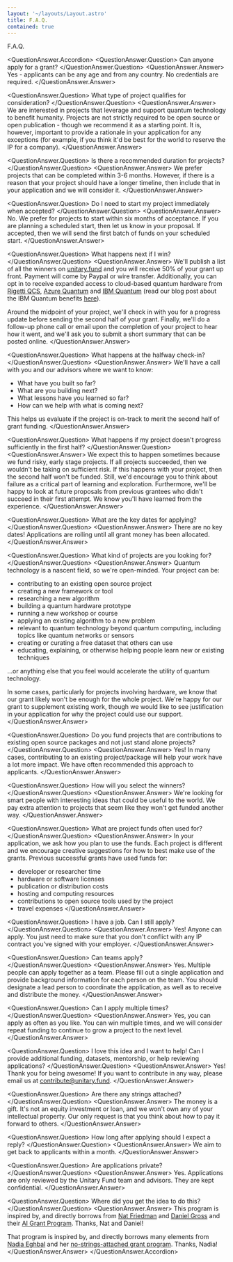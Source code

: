 ```yaml
---
layout: '~/layouts/Layout.astro'
title: F.A.Q.
contained: true
---
```



<PageIntro onlyTitle>
  F.A.Q.
</PageIntro>

<QuestionAnswer.Accordion>
<QuestionAnswer.Question>
  Can anyone apply for a grant?
</QuestionAnswer.Question>
<QuestionAnswer.Answer>
  Yes - applicants can be any age and from any country. No credentials are
  required.
</QuestionAnswer.Answer>

<QuestionAnswer.Question>
What type of project qualifies for consideration?
</QuestionAnswer.Question>
<QuestionAnswer.Answer>
We are interested in projects that leverage and support quantum technology to benefit humanity. Projects are not strictly required to be open source or open publication - though we recommend it as a starting point. It is, however, important to provide a rationale in your application for any exceptions (for example, if you think it'd be best for the world to reserve the IP for a company).
</QuestionAnswer.Answer>

<QuestionAnswer.Question>
Is there a recommended duration for projects?
</QuestionAnswer.Question>
<QuestionAnswer.Answer>
We prefer projects that can be completed within 3-6 months. However, if there is a reason that your project should have a longer timeline, then include that in your application and we will consider it.
</QuestionAnswer.Answer>

<QuestionAnswer.Question>
Do I need to start my project immediately when accepted?
</QuestionAnswer.Question>
<QuestionAnswer.Answer>
No. We prefer for projects to start within six months of acceptance. If you are planning a scheduled start, then let us know in your proposal. If accepted, then we will send the first batch of funds on your scheduled start.
</QuestionAnswer.Answer>

<QuestionAnswer.Question>
What happens next if I win?
</QuestionAnswer.Question>
<QuestionAnswer.Answer>
We'll publish a list of all the winners on [unitary.fund](https://unitary.fund/) and you will receive 50% of your grant up front. Payment will come by Paypal or wire transfer. Additionally, you can opt in to receive expanded access to cloud-based quantum hardware from [Rigetti QCS](https://www.rigetti.com/), [Azure Quantum](https://azure.microsoft.com/en-us/services/quantum/#overview) and [IBM Quantum](https://www.ibm.com/quantum-computing/) (read our blog post about the IBM Quantum benefits [here](https://unitary.fund/posts/ibmq_access.html)).

Around the midpoint of your project, we'll check in with you for a progress update before sending the second half of your grant. Finally, we'll do a follow-up phone call or email upon the completion of your project to hear how it went, and we'll ask you to submit a short summary that can be posted online.
</QuestionAnswer.Answer>

<QuestionAnswer.Question>
What happens at the halfway check-in?
</QuestionAnswer.Question>
<QuestionAnswer.Answer>
We'll have a call with you and our advisors where we want to know:

- What have you built so far?
- What are you building next?
- What lessons have you learned so far?
- How can we help with what is coming next?

This helps us evaluate if the project is on-track to merit the second half of grant funding.
</QuestionAnswer.Answer>

<QuestionAnswer.Question>
What happens if my project doesn't progress sufficiently in the first half?
</QuestionAnswer.Question>
<QuestionAnswer.Answer>
We expect this to happen sometimes because we fund risky, early stage projects. If all projects succeeded, then we wouldn't be taking on sufficient risk. If this happens with your project, then the second half won't be funded. Still, we'd encourage you to think about failure as a critical part of learning and exploration. Furthermore, we'll be happy to look at future proposals from previous grantees who didn't succeed in their first attempt. We know you'll have learned from the experience.
</QuestionAnswer.Answer>

<QuestionAnswer.Question>
What are the key dates for applying?
</QuestionAnswer.Question>
<QuestionAnswer.Answer>
There are no key dates! Applications are rolling until all grant money has been allocated.
</QuestionAnswer.Answer>

<QuestionAnswer.Question>
What kind of projects are you looking for?
</QuestionAnswer.Question>
<QuestionAnswer.Answer>
Quantum technology is a nascent field, so we're open-minded. Your project can be:

- contributing to an existing open source project
- creating a new framework or tool
- researching a new algorithm
- building a quantum hardware prototype
- running a new workshop or course
- applying an existing algorithm to a new problem
- relevant to quantum technology beyond quantum computing, including topics like quantum networks or sensors
- creating or curating a free dataset that others can use
- educating, explaining, or otherwise helping people learn new or existing techniques

…or anything else that you feel would accelerate the utility of quantum technology.

In some cases, particularly for projects involving hardware, we know that our grant likely won't be enough for the whole project. We're happy for our grant to supplement existing work, though we would like to see justification in your application for why the project could use our support.
</QuestionAnswer.Answer>

<QuestionAnswer.Question>
Do you fund projects that are contributions to existing open source packages and not just stand alone projects?
</QuestionAnswer.Question>
<QuestionAnswer.Answer>
Yes! In many cases, contributing to an existing project/package will help your work have a lot more impact. We have often recommended this approach to applicants.
</QuestionAnswer.Answer>

<QuestionAnswer.Question>
How will you select the winners?
</QuestionAnswer.Question>
<QuestionAnswer.Answer>
We're looking for smart people with interesting ideas that could be useful to the world. We pay extra attention to projects that seem like they won't get funded another way.
</QuestionAnswer.Answer>

<QuestionAnswer.Question>
What are project funds often used for?
</QuestionAnswer.Question>
<QuestionAnswer.Answer>
In your application, we ask how you plan to use the funds. Each project is different and we encourage creative suggestions for how to best make use of the grants. Previous successful grants have used funds for:

- developer or researcher time
- hardware or software licenses
- publication or distribution costs
- hosting and computing resources
- contributions to open source tools used by the project
- travel expenses
</QuestionAnswer.Answer>

<QuestionAnswer.Question>
I have a job. Can I still apply?
</QuestionAnswer.Question>
<QuestionAnswer.Answer>
Yes! Anyone can apply. You just need to make sure that you don't conflict with any IP contract you've signed with your employer.
</QuestionAnswer.Answer>

<QuestionAnswer.Question>
Can teams apply?
</QuestionAnswer.Question>
<QuestionAnswer.Answer>
Yes. Multiple people can apply together as a team. Please fill out a single application and provide background information for each person on the team. You should designate a lead person to coordinate the application, as well as to receive and distribute the money.
</QuestionAnswer.Answer>

<QuestionAnswer.Question>
Can I apply multiple times?
</QuestionAnswer.Question>
<QuestionAnswer.Answer>
Yes, you can apply as often as you like. You can win multiple times, and we will consider repeat funding to continue to grow a project to the next level.
</QuestionAnswer.Answer>

<QuestionAnswer.Question>
I love this idea and I want to help! Can I provide additional funding, datasets, mentorship, or help reviewing applications?
</QuestionAnswer.Question>
<QuestionAnswer.Answer>
Yes! Thank you for being awesome! If you want to contribute in any way, please email us at [contribute@unitary.fund](mailto:contribute@unitary.fund).
</QuestionAnswer.Answer>

<QuestionAnswer.Question>
Are there any strings attached?
</QuestionAnswer.Question>
<QuestionAnswer.Answer>
The money is a gift. It's not an equity investment or loan, and we won't own any of your intellectual property. Our only request is that you think about how to pay it forward to others.
</QuestionAnswer.Answer>

<QuestionAnswer.Question>
How long after applying should I expect a reply?
</QuestionAnswer.Question>
<QuestionAnswer.Answer>
We aim to get back to applicants within a month.
</QuestionAnswer.Answer>

<QuestionAnswer.Question>
Are applications private?
</QuestionAnswer.Question>
<QuestionAnswer.Answer>
Yes. Applications are only reviewed by the Unitary Fund team and advisors. They are kept confidential.
</QuestionAnswer.Answer>

<QuestionAnswer.Question>
Where did you get the idea to do this?
</QuestionAnswer.Question>
<QuestionAnswer.Answer>
This program is inspired by, and directly borrows from [Nat Friedman](https://twitter.com/natfriedman) and [Daniel Gross](https://twitter.com/danielgross) and their [AI Grant Program](https://aigrant.org/). Thanks, Nat and Daniel!

That program is inspired by, and directly borrows many elements from [Nadia Eghbal](https://twitter.com/nayafia) and her [no-strings-attached grant program](https://medium.com/@nayafia/5-000-no-strings-attached-9e7b95d33e50). Thanks, Nadia!
</QuestionAnswer.Answer>
</QuestionAnswer.Accordion>